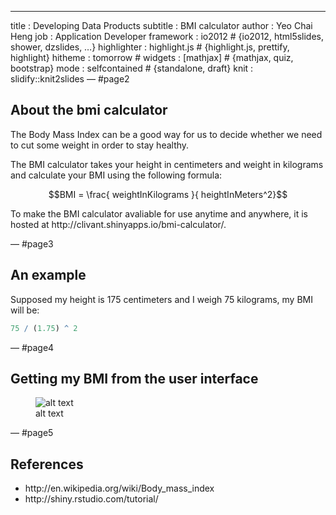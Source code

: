 ---
title       : Developing Data Products
subtitle    : BMI calculator
author      : Yeo Chai Heng
job         : Application Developer
framework   : io2012        # {io2012, html5slides, shower, dzslides, ...}
highlighter : highlight.js  # {highlight.js, prettify, highlight}
hitheme     : tomorrow      # 
widgets     : [mathjax]            # {mathjax, quiz, bootstrap}
mode        : selfcontained # {standalone, draft}
knit        : slidify::knit2slides
---  #page2 

## About the bmi calculator

The Body Mass Index can be a good way for us to decide whether we need to cut some weight in order to stay healthy. 

The BMI calculator takes your height in centimeters and weight in kilograms and calculate your BMI using the following formula:

$$BMI = \frac{ weightInKilograms }{ heightInMeters^2}$$

To make the BMI calculator avaliable for use anytime and anywhere, it is hosted at http://clivant.shinyapps.io/bmi-calculator/.

--- #page3

## An example

Supposed my height is 175 centimeters and I weigh 75 kilograms, my BMI will be:

```r
75 / (1.75) ^ 2
```

--- #page4

## Getting my BMI from the user interface

![alt text](assets/img/user-interface-with-inputs-and-bmi.jpg "The user interface")

--- #page5

## References

* http://en.wikipedia.org/wiki/Body_mass_index
* http://shiny.rstudio.com/tutorial/


